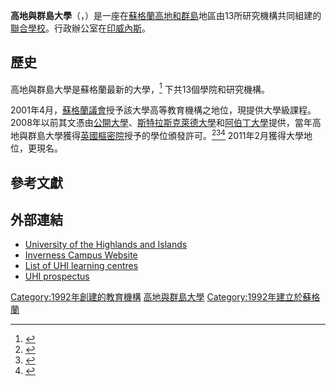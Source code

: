 {{Infobox University
| name = University of the Highlands and Islands<br><small>Oilthigh na Gàidhealtachd agus nan Eilean</small>
| motto = Foghlam aig ìre Oilthigh air a' Ghàidhealtachd is anns na h-Eileanan<br>''University-level study in the Highlands and Islands''
| type = [[聯合學校|聯合學校]]，[[公立大學|公立大學]]
| image_name = UHI Coat of Arms.jpg
| image_size = 124px
| established = 2011年獲大學資格 <br> 1992年，UHI Millennium Institute
| chancellor = [[安妮长公主|HRH The Princess Royal]]
| vice_chancellor =
| rector =
| principal = James M Fraser<ref>{{cite web |url=http://www.uhi.ac.uk/en/about-uhi/senior-management/principal-and-vice-chancellor |title=James Fraser, Principal and Vice Chancellor — University of the Highlands and Islands |publisher=Uhi.ac.uk |date=2011-01-20 |accessdate=2011-02-02 |deadurl=yes |archiveurl=https://web.archive.org/web/20130217230959/http://www.uhi.ac.uk/en/about-uhi/senior-management/principal-and-vice-chancellor/ |archivedate=2013-02-17 }}</ref>
| city = [[印威內斯|印威內斯]]（行政辦公室）
| country = [[蘇格蘭|蘇格蘭]]
| colours = 紫色和白色<br> {{color box|Purple}} {{color box|White}}
| students = {{HESA student population|INSTID=0196}}（{{HESA year}}）<ref name="HESA citation">{{HESA citation}}</ref>
| undergrad      = {{HESA undergraduate population|INSTID=0196}}（{{HESA year}}）<ref name="HESA citation"/>
| postgrad       = {{HESA postgraduate population|INSTID=0196}}（{{HESA year}}）<ref name="HESA citation"/>
| website = [http://www.uhi.ac.uk/ www.uhi.ac.uk]
| logo = [[File:University_of_the_Highlands_and_Islands_logo.svg|250px]]
}}

'''高地與群島大學'''（{{lang-en|University of the Highlands and Islands}}，{{lang-gd|Oilthigh na Gàidhealtachd agus nan Eilean}}）是一座在[[蘇格蘭|蘇格蘭]][[高地和群島|高地和群島]]地區由13所研究機構共同組建的[[聯合學校|聯合學校]]。行政辦公室在[[印威內斯|印威內斯]]。

==歷史==
高地與群島大學是蘇格蘭最新的大學，<ref name=FactsFigures>{{cite web|title=Facts and figures|url=http://www.uhi.ac.uk/en/about-uhi/facts-and-figures|publisher=The University of the Highlands and Islands|accessdate=6 January 2013|archive-date=2021-04-20|archive-url=https://web.archive.org/web/20210420111442/https://www.uhi.ac.uk/en/about-uhi/facts-and-figures/|dead-url=no}}</ref> 下共13個學院和研究機構。

2001年4月，[[蘇格蘭議會|蘇格蘭議會]]授予該大學高等教育機構之地位，現提供大學級課程。2008年以前其文憑由[[公開大學|公開大學]]、[[斯特拉斯克萊德大學|斯特拉斯克萊德大學]]和[[阿伯丁大學|阿伯丁大學]]提供，當年高地與群島大學獲得[[英國樞密院|英國樞密院]]授予的學位頒發許可。<ref>{{cite web |url=http://www.highland.gov.uk/yourcouncil/news/newsreleases/2008/June/2008-06-26-01.htm |title=''UHI is awarded taught degree awarding powers'', news release 26 June 2008, Highland Council website, accessed 20 March 2009 |publisher=Highland.gov.uk |date=2008-06-26 |accessdate=2011-02-02 |deadurl=yes |archiveurl=https://web.archive.org/web/20110728050606/http://www.highland.gov.uk/yourcouncil/news/newsreleases/2008/June/2008-06-26-01.htm |archivedate=2011-07-28}}</ref><ref>{{cite web |url=http://www.uhi.ac.uk/home/about-uhi/publications/compass-news/ecompass/issue-6-june-2008/taught-degree-awarding-powers-for-uhi |title=University of the Highlands and Islands |publisher=UHI |date= |accessdate=2011-02-02 }}{{dead link|date=2018年5月 |bot=InternetArchiveBot |fix-attempted=yes }}</ref><ref>{{cite web |url=http://www.qaa.ac.uk/reviews/dap/briefGuideDAP.asp |title=''A brief guide to QAA's involvement in degree-awarding powers and university title'', Quality Assurance Agency for Higher Education (QAA) website, accessed 20 March 2009 |publisher=QAA |date=2004-09-01 |accessdate=2011-02-02 |deadurl=yes |archiveurl=https://web.archive.org/web/20100715141505/http://www.qaa.ac.uk/reviews/dap/briefGuideDAP.asp |archivedate=2010-07-15}}</ref> 2011年2月獲得大學地位，更現名。
== 參考文獻==
{{reflist}}

== 外部連結 ==
* [http://www.uhi.ac.uk University of the Highlands and Islands] {{Wayback|url=http://www.uhi.ac.uk/ |date=20081025095443 }}
* [http://invernesscampus.co.uk Inverness Campus Website] {{Wayback|url=http://invernesscampus.co.uk/ |date=20210119031124 }}
* [https://web.archive.org/web/20110813104300/http://www.uhi.ac.uk/home/uhi-campuses/learning-near-you/learning-centre-list List of UHI learning centres]
* [http://www.uhi.ac.uk/prospectus UHI prospectus]

{{Universities in the United Kingdom}}

{{Authority control}}
{{DEFAULTSORT:University Of The Highlands And Islands}}
[[Category:1992年創建的教育機構|Category:1992年創建的教育機構]]
[[Category:高地與群島大學|]]
[[Category:1992年建立於蘇格蘭|Category:1992年建立於蘇格蘭]]